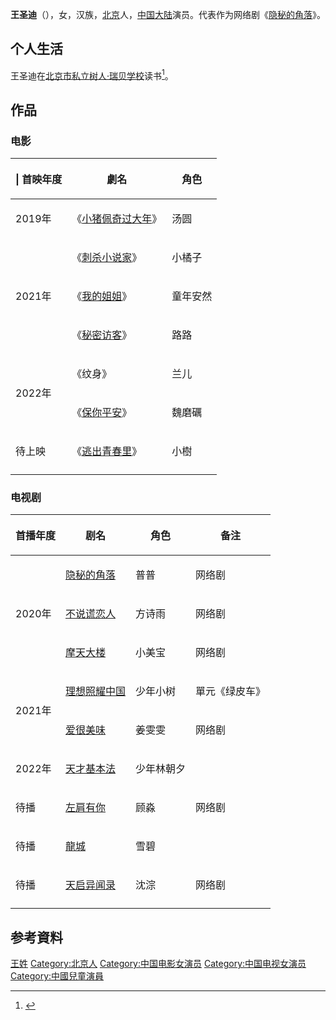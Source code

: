 {{藝人
|姓名 = 王圣迪
|類型 = 女演员
|圖片 =
|圖片尺寸 = 
|圖片簡介 = 
|原名 = 
|羅馬拼音 =  
|英文名 =  
|暱稱 =  
|國籍 = {{PRC}}
|民族 = [[汉族|汉族]]
|籍貫 = [[北京市|北京市]]
|出生日期 = {{birth date and age|2010|7|30}}
|出生地點 =  
|職業 = 
|語言 = [[普通话|普通话]]
|imdb = 3988282
}}

'''王圣迪'''（{{bd|2010年|7月30日|catIdx=W}}），女，汉族，[[北京|北京]]人，[[中国大陆|中国大陆]]演员。代表作为网络剧《[[隐秘的角落|隐秘的角落]]》。

== 个人生活 ==
王圣迪在[[北京市私立树人·瑞贝学校|北京市私立树人·瑞贝学校]]读书<ref>{{cite web|url=http://edu.sina.com.cn/zxx/2020-07-09/doc-iircuyvk2872006.shtml | language= | title=《隐秘的角落》小主演王圣迪学习照曝光 功课从不落下 |publisher=新浪教育  |date=2020-07-09 |accessdate=2021-04-09 }}</ref>。

== 作品 ==
===电影===
{| class="wikitable sortable"
|+
|- 
! | 首映年度|| 劇名 || 角色  
|-
|  2019年||  《[[小猪佩奇过大年|小猪佩奇过大年]]》 || 汤圆
|-
|rowspan="3"|  2021年||  《[[刺杀小说家|刺杀小说家]]》 || 小橘子 
|-
|    《[[我的姐姐|我的姐姐]]》 ||  童年安然  
|-
|     《[[秘密访客|秘密访客]]》 ||  路路
|-
|rowspan="2"|  2022年||   《纹身》 || 兰儿
|-
|     《[[保你平安|保你平安]]》 ||  魏磨礪
|-
|rowspan="1"|  待上映||  《[[逃出青春里|逃出青春里]]》 || 小樹 
|-
|}

===电视剧===
{| class="wikitable sortable"
|+
|- 
! 首播年度  || 剧名 || 角色  || 备注
|-
|rowspan="3"| 2020年||[[隐秘的角落|隐秘的角落]]||普普  ||网络剧
|-
| [[不说谎恋人|不说谎恋人]]|| 方诗雨 ||网络剧
|-
| [[摩天大楼_(网络剧)|摩天大楼]]|| 小美宝 ||网络剧
|-
|rowspan="2"|  2021年 ||[[理想照耀中国#绿皮车|理想照耀中国]]|| 少年小树 ||單元《绿皮车》
|-
|[[爱很美味|爱很美味]]||  姜雯雯||网络剧
|-
|rowspan="1"| 2022年 ||[[天才基本法|天才基本法]]|| 少年林朝夕  ||
|-
|rowspan="1"| 待播 ||[[左肩有你|左肩有你]]|| 顾淼 ||网络剧
|-
|rowspan="1"|  待播 ||[[龍城（電視劇）|龍城]]|| 雪碧 ||
|- 
|rowspan="1"| 待播 ||[[天启异闻录|天启异闻录]]|| 沈淙||网络剧
|-
|}

== 参考資料 ==
{{reflist}}

{{Authority control}}
{{DEFAULTSORT:Zhang zifeng}}
[[Category:王姓|王姓]]
[[Category:北京人|Category:北京人]]
[[Category:中国电影女演员|Category:中国电影女演员]]
[[Category:中国电视女演员|Category:中国电视女演员]]
[[Category:中國兒童演員|Category:中國兒童演員]]